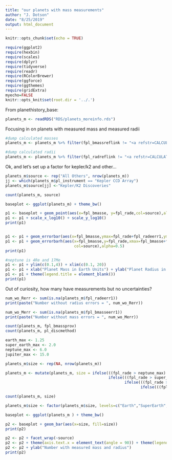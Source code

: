 ```yaml
---
title: "our planets with mass measurements"
author: "J. Dotson"
date: "8/25/2019"
output: html_document
---
```


```r
knitr::opts_chunk$set(echo = TRUE)

require(ggplot2)
require(hexbin)
require(scales)
require(dplyr)
require(tidyverse)
require(readr)
require(RColorBrewer)
require(ggforce)
require(ggthemes)
require(gridExtra)
myecho=FALSE
knitr::opts_knit$set(root.dir = '../.')
```

From planethistory_base:

```r
planets_m <- readRDS("RDS/planets_moreinfo.rds")
```

Focusing in on planets with measured mass and measured radii

```r
#dump calculated masses
planets_m <- planets_m %>% filter(fpl_bmassreflink != "<a refstr=CALCULATED_VALUE href=/docs/composite_calc.html target=_blank>Calculated Value</a>")

#dump calculated radii
planets_m <- planets_m %>% filter(fpl_radreflink != "<a refstr=CALCULATED_VALUE href=/docs/composite_calc.html target=_blank>Calculated Value</a>")
```

Ok, and let's set up a factor for kepler/k2 and other...

```r
planets_m$source <- rep("All Others", nrow(planets_m))
jj <- which(planets_m$pl_instrument == "Kepler CCD Array")
planets_m$source[jj] <-"Kepler/K2 Discoveries"

count(planets_m, source)
```

```r
baseplot <- ggplot(planets_m) + theme_bw()

p1 <- baseplot + geom_point(aes(x=fpl_bmasse, y=fpl_rade,col=source),alpha=0.5)
p1 <- p1 + scale_x_log10() + scale_y_log10()
print(p1)


p1 <- p1 + geom_errorbar(aes(x=fpl_bmasse,ymax=fpl_rade+fpl_radeerr1,ymin=fpl_rade+fpl_radeerr2,col=source),alpha=0.5)
p1 <- p1 + geom_errorbarh(aes(x=fpl_bmasse,y=fpl_rade,xmax=fpl_bmasse+fpl_bmasseerr1, xmin=fpl_bmasse+fpl_bmasseerr2,
                              col=source),alpha=0.5)
print(p1)

#neptune is 4Re and 17Me
p1 <- p1 + ylim(c(0.1,4)) + xlim(c(0.1, 20))
p1 <- p1 + xlab("Planet Mass in Earth Units") + ylab("Planet Radius in Earth Units")
p1 <- p1 + theme(legend.title = element_blank()) 
print(p1)

```

Out of curiosity, how many have measurements but no uncertainties?

```r
num_wo_Rerr <- sum(is.na(planets_m$fpl_radeerr1))
print(paste("Number without radius errors = ", num_wo_Rerr))

num_wo_Merr <- sum(is.na(planets_m$fpl_bmasseerr1))
print(paste("Number without mass errors = ", num_wo_Merr))

count(planets_m, fpl_bmassprov)
count(planets_m, pl_discmethod)
```



```r

earth_max <- 1.25
super_earth_max <- 2.0
neptune_max <- 6.0
jupiter_max <- 15.0

planets_m$size <- rep(NA, nrow(planets_m))

planets_m <- mutate(planets_m, size = ifelse(((fpl_rade > neptune_max) & (fpl_rade <= jupiter_max)), "Jupiter",
                                             ifelse(((fpl_rade > super_earth_max) & (fpl_rade <= neptune_max)), "Neptune",
                                                    ifelse(((fpl_rade > earth_max)& (fpl_rade <= super_earth_max)), "SuperEarth",
                                                           ifelse(((fpl_rade > 0) & (fpl_rade <= earth_max)), "Earth", "Huge")))))

count(planets_m, size)

planets_m$size <- factor(planets_m$size, levels=c("Earth","SuperEarth","Neptune","Jupiter","Huge"))


```


```r
baseplot <- ggplot(planets_m ) + theme_bw()

p2 <- baseplot + geom_bar(aes(x=size, fill=size))
print(p2)

p2 <- p2 + facet_wrap(~source)
p2 <- p2 + theme(axis.text.x = element_text(angle = 90)) + theme(legend.position = "none")
p2 <- p2 + ylab("Number with measured mass and radius")
print(p2)

```






